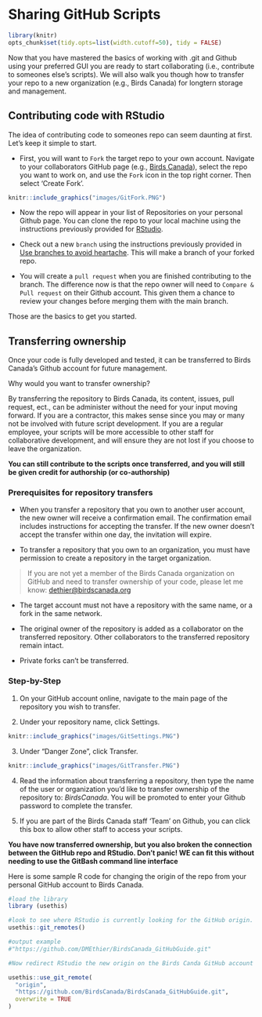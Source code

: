 # Sharing GitHub Scripts {#Share6}

```r

library(knitr)
opts_chunk$set(tidy.opts=list(width.cutoff=50), tidy = FALSE)

```

Now that you have mastered the basics of working with .git and Github using your preferred GUI you are ready to start collaborating (i.e., contribute to someones else's scripts). We will also walk you though how to transfer your repo to a new organization (e.g., Birds Canada) for longtern storage and management.

## Contributing code with RStudio {#Share6.1}

The idea of contributing code to someones repo can seem daunting at first. Let's keep it simple to start.

-   First, you will want to `Fork` the target repo to your own account. Navigate to your collaborators GitHub page (e.g., [Birds Canada](https://github.com/BirdsCanada)), select the repo you want to work on, and use the `Fork` icon in the top right corner. Then select 'Create Fork'.

```r
knitr::include_graphics("images/GitFork.PNG")
```

-   Now the repo will appear in your list of Repositories on your personal Github page. You can clone the repo to your local machine using the instructions previously provided for [RStudio](#RStud4.4).

-   Check out a new `branch` using the instructions previously provided in [Use branches to avoid heartache](#Best5.2). This will make a branch of your forked repo.

-   You will create a `pull request` when you are finished contributing to the branch. The difference now is that the repo owner will need to `Compare & Pull request` on their Github account. This given them a chance to review your changes before merging them with the main branch.

Those are the basics to get you started.

## Transferring ownership {#Share6.2}

Once your code is fully developed and tested, it can be transferred to Birds Canada's Github account for future management.

Why would you want to transfer ownership?

By transferring the repository to Birds Canada, its content, issues, pull request, ect., can be administer without the need for your input moving forward. If you are a contractor, this makes sense since you may or many not be involved with future script development. If you are a regular employee, your scripts will be more accessible to other staff for collaborative development, and will ensure they are not lost if you choose to leave the organization.

**You can still contribute to the scripts once transferred, and you will still be given credit for authorship (or co-authorship)**

### Prerequisites for repository transfers {#Share6.2.1}

-   When you transfer a repository that you own to another user account, the new owner will receive a confirmation email. The confirmation email includes instructions for accepting the transfer. If the new owner doesn't accept the transfer within one day, the invitation will expire.

-   To transfer a repository that you own to an organization, you must have permission to create a repository in the target organization.

> If you are not yet a member of the Birds Canada organization on GitHub and need to transfer ownership of your code, please let me know: [dethier\@birdscanada.org](mailto:dethier@birdscanada.org){.email}

-   The target account must not have a repository with the same name, or a fork in the same network.

-   The original owner of the repository is added as a collaborator on the transferred repository. Other collaborators to the transferred repository remain intact.

-   Private forks can't be transferred.

### Step-by-Step {#Share6.2.2}

1.  On your GitHub account online, navigate to the main page of the repository you wish to transfer.

2.  Under your repository name, click Settings.

```r
knitr::include_graphics("images/GitSettings.PNG")
```

3.  Under "Danger Zone", click Transfer.

```r
knitr::include_graphics("images/GitTransfer.PNG")
```

4.  Read the information about transferring a repository, then type the name of the user or organization you'd like to transfer ownership of the repository to: *BirdsCanada*. You will be promoted to enter your Github password to complete the transfer.

5.  If you are part of the Birds Canada staff 'Team' on Github, you can click this box to allow other staff to access your scripts.

**You have now transferred ownership, but you also broken the connection between the GitHub repo and RStudio. Don't panic! WE can fit this without needing to use the GitBash command line interface**

Here is some sample R code for changing the origin of the repo from your personal GitHub account to Birds Canada.

```r

#load the library
library (usethis)

#look to see where RStudio is currently looking for the GitHub origin.
usethis::git_remotes()

#output example
#"https://github.com/DMEthier/BirdsCanada_GitHubGuide.git"

#Now redirect RStudio the new origin on the Birds Canda GitHub account

usethis::use_git_remote(
  "origin",
  "https://github.com/BirdsCanada/BirdsCanada_GitHubGuide.git",
  overwrite = TRUE
)
```
